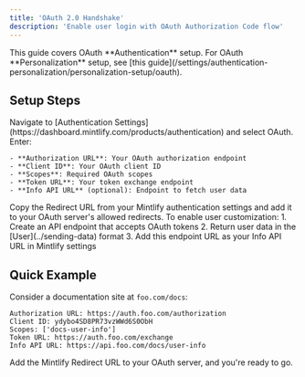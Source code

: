 ```yaml
---
title: 'OAuth 2.0 Handshake'
description: 'Enable user login with OAuth Authorization Code flow'
---
```


<Info>
  This guide covers OAuth **Authentication** setup. For OAuth **Personalization** setup, see [this guide](/settings/authentication-personalization/personalization-setup/oauth).
</Info>

## Setup Steps

<Steps>
  <Step title="Set up OAuth in Mintlify">
    Navigate to [Authentication Settings](https://dashboard.mintlify.com/products/authentication) and select OAuth. Enter:

    - **Authorization URL**: Your OAuth authorization endpoint
    - **Client ID**: Your OAuth client ID
    - **Scopes**: Required OAuth scopes
    - **Token URL**: Your token exchange endpoint
    - **Info API URL** (optional): Endpoint to fetch user data
  </Step>
  <Step title="Add Redirect URL">
    Copy the Redirect URL from your Mintlify authentication settings and add it to your OAuth server's allowed redirects.
  </Step>
  <Step title="Configure User Info API (Optional)">
    To enable user customization:
    1. Create an API endpoint that accepts OAuth tokens
    2. Return user data in the [User](../sending-data) format
    3. Add this endpoint URL as your Info API URL in Mintlify settings
  </Step>
</Steps>

## Quick Example

Consider a documentation site at `foo.com/docs`:

```
Authorization URL: https://auth.foo.com/authorization
Client ID: ydybo4SD8PR73vzWWd6S0ObH
Scopes: ['docs-user-info']
Token URL: https://auth.foo.com/exchange
Info API URL: https://api.foo.com/docs/user-info
```

Add the Mintlify Redirect URL to your OAuth server, and you're ready to go.